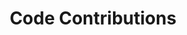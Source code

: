 ---
title: Code Contributions
description: This page is a work-in-progress.
sidebar:
    order: 1
    badge: "TODO"
---
